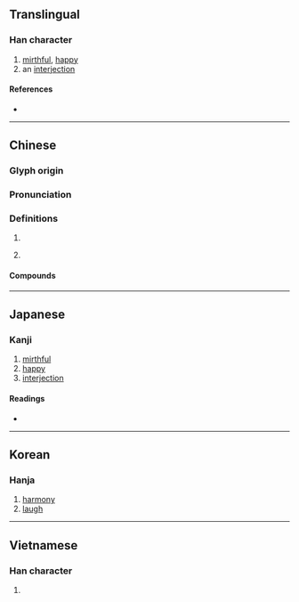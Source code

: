 {{also|譆}}
{{character info/new}}
==Translingual==

===Han character===
{{Han char|rn=30|rad=口|as=12|sn=15|four=64061|canj=RGRR|ids=⿰口喜}}

# [[mirthful]], [[happy]]
# an [[interjection]]

====References====
* {{Han ref|kx=0207.300|dkj=04276|dj=0430.250|hdz=10680.150|uh=563B|ud=22075|bh=BC48|bd=48200}}

----

==Chinese==
{{zh-forms}}

===Glyph origin===
{{Han etym}}

===Pronunciation===
{{zh-pron
|m=xī
|c=hei1
|h=pfs=
|md=
|mn=hi
|w=
|mc=y
|oc=y
|cat=
}}

===Definitions===
{{zh-hanzi}}

# {{n-g|Expression of [[surprise]].}}
# {{lb|zh|onomatopoeia}} {{n-g|A representation for [[laughter]].}}

====Compounds====
{{zh-der|嘻哈|嘻笑|嘻和|嘻嘻|嘻嘻哈哈|噫嘻|嘻嘻笑笑|嘻嘻嗄嗄|嘻皮笑臉|樂嘻嘻|笑嘻嘻|言笑嘻怡}}

----

==Japanese==

===Kanji===
{{ja-kanji|grade=|rs=口12}}

# [[mirthful]]
# [[happy]]
# [[interjection]]

====Readings====
* {{ja-readings
|goon=き
|kanon=い
|kun=[[いましめ]] (imashime), [[やはらぐ]] (yaharagu), [[ああ]] (aa), [[わらふ]] (warafu)
}}

----

==Korean==

===Hanja===
{{ko-hanja|hangeul=희|rv=hui|mr=hŭi}}

# [[harmony]]
# [[laugh]]

----

==Vietnamese==

===Han character===
{{vi-hantu|[[hi]], [[hảy]], [[hề]], [[hì]], [[hí]]|rs=口12}}

# {{rfdef|vi|sort=口12}}